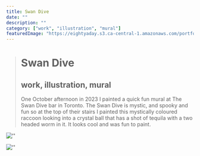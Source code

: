 ```yaml
---
title: Swan Dive
date: ""
description: ""
category: ["work", "illustration", "mural"]
featuredImage: "https://eightyaday.s3.ca-central-1.amazonaws.com/portfolio/swan-dive/swan-dive-preview.jpg"
---
```


> # Swan Dive
>
> ## work, illustration, mural
>
> One October afternoon in 2023 I painted a quick fun mural at The Swan Dive bar in Toronto. The Swan Dive is mystic, and spooky and fun so at the top of their stairs I painted this mystically coloured raccoon looking into a crystal ball that has a shot of tequila with a two headed worm in it. It looks cool and was fun to paint.

![''](https://eightyaday.s3.ca-central-1.amazonaws.com/portfolio/swan-dive/swan-dive-01.jpg)

![''](https://eightyaday.s3.ca-central-1.amazonaws.com/portfolio/swan-dive/swan-dive-02.jpg)
